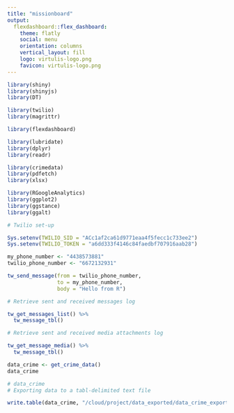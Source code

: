 ```yaml
---
title: "missionboard"
output: 
  flexdashboard::flex_dashboard:
    theme: flatly
    social: menu
    orientation: columns
    vertical_layout: fill
    logo: virtulis-logo.png
    favicon: virtulis-logo.png
---
```



```r
library(shiny)
library(shinyjs)
library(DT)

library(twilio)
library(magrittr)

library(flexdashboard)

library(lubridate)
library(dplyr)
library(readr)

library(crimedata)
library(pdfetch)
library(xlsx)

library(RGoogleAnalytics)
library(ggplot2)
library(ggstance)
library(ggalt)
```

```r
# Twilio set-up

Sys.setenv(TWILIO_SID = "ACc1af2ca61d9771eaa4f5fecc1c733ee2")
Sys.setenv(TWILIO_TOKEN = "a6dd333f4146c84faedbf707916aab28")

my_phone_number <- "4438573881"
twilio_phone_number <- "6672132931"

tw_send_message(from = twilio_phone_number,
                to = my_phone_number,
                body = "Hello from R")
```

```r
# Retrieve sent and received messages log

tw_get_messages_list() %>%
  tw_message_tbl()
```

```r
# Retrieve sent and received media attachments log

tw_get_message_media() %>%
  tw_message_tbl()
```

```r
data_crime <- get_crime_data()
data_crime
```

```r
# data_crime
# Exporting data to a tabl-delimited text file

write.table(data_crime, "/cloud/project/data_exported/data_crime_exported.txt", sep="\t")
```









